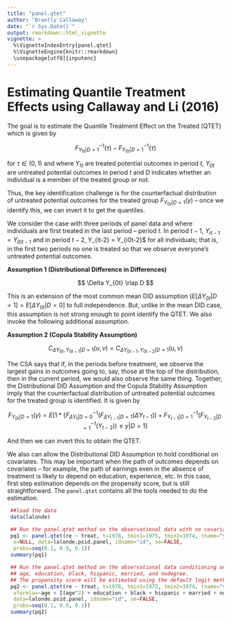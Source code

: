 ```yaml
---
title: "panel.qtet"
author: "Brantly Callaway"
date: "`r Sys.Date()`"
output: rmarkdown::html_vignette
vignette: >
  %\VignetteIndexEntry{panel.qtet}
  %\VignetteEngine{knitr::rmarkdown}
  \usepackage[utf8]{inputenc}
---
```


# Estimating Quantile Treatment Effects using Callaway and Li (2016)

The goal is to estimate the Quantile Treatment Effect on the Treated (QTET) which is given by

$$ F^{-1}_{Y_{1t}|D=1}(\tau) - F^{-1}_{Y_{0t}|D=1}(\tau) $$

for $\tau \in (0,1)$ and where $Y_{1t}$ are treated potential outcomes in period $t$, $Y_{0t}$ are untreated potential outcomes in period $t$ and $D$ indicates whether an individual is a member of the treated group or not.

Thus, the key identification challenge is for the counterfactual distribution of untreated potential outcomes for the treated group $F_{Y_{0t}|D=1}(y)$ -- once we identify this, we can invert it to get the quantiles.

We consider the case with three periods of panel data and where individuals are first treated in the last period -- period $t$.  In period $t-1$, $Y_{it-1} = Y_{i0t-1}$ and in period $t-2$, Y_{it-2} = Y_{i0t-2}$ for all individuals; that is, in the first two periods no one is treated so that we observe everyone's untreated potential outcomes.

**Assumption 1 (Distributional Difference in Differences)**

$$ \Delta Y_{0t} \rlap D $$

This is an extension of the most common mean DID assumption ($E[\Delta Y_{0t}|D=1] = E[\Delta Y_{0t}|D=0]$ to full independence.  But, unlike in the mean DID case, this assumption is not strong enough to point identify the QTET.  We also invoke the following additional assumption.

**Assumption 2 (Copula Stability Assumption)**

$$ C_{\Delta Y_{0t}, Y_{0t-1} | D=1}(u,v) = C_{\Delta Y_{0t-1}, Y_{0t-2} | D=1}(u,v) $$

The CSA says that if, in the periods before treatment, we observe the largest gains in outcomes going to, say, those at the top of the distribution, then in the current period, we would also observe the same thing.  Together, the Distributional DID Assumption and the Copula Stability Assumption imply that the counterfactual distribution of untreated potential outcomes for the treated group is identified.  It is given by

$$ F_{Y_{0t}|D=1}(y) = E[1*\{F^{-1}_{\Delta Y_{t}|D=0}(F_{\Delta Y_{t-1}|D=1}(\Delta Y_{t-1})) + F^{-1}_{Y_{t-1}|D=1}(F^{-1}_{Y_{t-2}|D=1}(Y_{t-2})) \leq y | D=1] $$

And then we can invert this to obtain the QTET.

We also can allow the Distributional DID Assumption to hold conditional on covariates.  This may be important when the path of outcomes depends on covariates -- for example, the path of earnings even in the absence of treatment is likely to depend on education, experience, etc.  In this case, first step estimation depends on the propensity score, but is still straightforward.  The `panel.qtet` contains all the tools needed to do the estimation.

```r
 ##load the data
 data(lalonde)

 ## Run the panel.qtet method on the observational data with no covariates
 pq1 <- panel.qtet(re ~ treat, t=1978, tmin1=1975, tmin2=1974, tname="year",
  x=NULL, data=lalonde.psid.panel, idname="id", se=FALSE,
  probs=seq(0.1, 0.9, 0.1))
 summary(pq1)

 ## Run the panel.qtet method on the observational data conditioning on
 ## age, education, black, hispanic, married, and nodegree.
 ## The propensity score will be estimated using the default logit method.
 pq2 <- panel.qtet(re ~ treat, t=1978, tmin1=1975, tmin2=1974, tname="year",
  xformla=~age + I(age^2) + education + black + hispanic + married + nodegree,
  data=lalonde.psid.panel, idname="id", se=FALSE,
  probs=seq(0.1, 0.9, 0.1))
 summary(pq2)
```